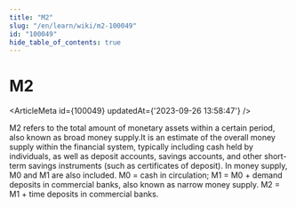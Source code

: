 ```yaml
---
title: "M2"
slug: "/en/learn/wiki/m2-100049"
id: "100049"
hide_table_of_contents: true
---
```



# M2

<ArticleMeta id={100049} updatedAt={'2023-09-26 13:58:47'} />
<div className='border-solid border-b border-t-0 my-4 border-[var(--ifm-color-gray-300)]' />


M2 refers to the total amount of monetary assets within a certain period, also known as broad money supply.It is an estimate of the overall money supply within the financial system, typically including cash held by individuals, as well as deposit accounts, savings accounts, and other short-term savings instruments (such as certificates of deposit).
In money supply, M0 and M1 are also included. 
M0 = cash in circulation; 
M1 = M0 + demand deposits in commercial banks, also known as narrow money supply. 
M2 = M1 + time deposits in commercial banks.
